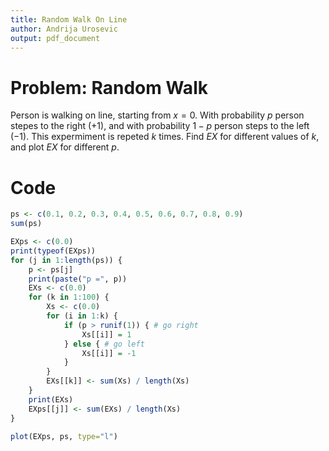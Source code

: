 ```yaml
---
title: Random Walk On Line
author: Andrija Urosevic
output: pdf_document
---
```


# Problem: Random Walk

Person is walking on line, starting from $x=0$. With probability $p$ person
stepes to the right $(+1)$, and with probability $1-p$ person steps to the 
left $(-1)$. This expermiment is repeted $k$ times. Find $EX$ for different
values of $k$, and plot $EX$ for different $p$.

# Code

```r
ps <- c(0.1, 0.2, 0.3, 0.4, 0.5, 0.6, 0.7, 0.8, 0.9)
sum(ps)

EXps <- c(0.0)
print(typeof(EXps))
for (j in 1:length(ps)) {
    p <- ps[j]
    print(paste("p =", p))
    EXs <- c(0.0)
    for (k in 1:100) {
        Xs <- c(0.0)
        for (i in 1:k) {
            if (p > runif(1)) { # go right
                Xs[[i]] = 1
            } else { # go left
                Xs[[i]] = -1
            }
        }
        EXs[[k]] <- sum(Xs) / length(Xs)
    }
    print(EXs)
    EXps[[j]] <- sum(EXs) / length(Xs)
}

plot(EXps, ps, type="l")
```
